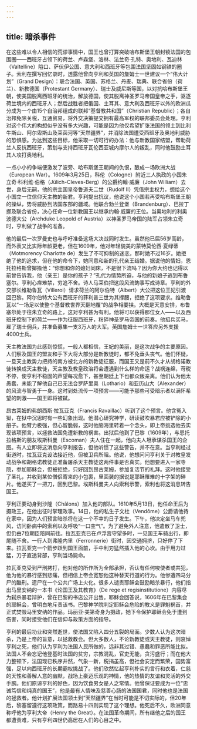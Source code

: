 ```yaml
---
---
---
```

title: 暗杀事件
---




在这些难以令人相信的荒谬事情中，国王也曾打算突破哈布斯堡王朝封锁法国的包围圈——西班牙占领下的荷兰、卢森堡、洛林、法兰奇·孔特、奥地利、瓦迪林（Valtelline）隘口、萨伏伊公国、意大利和西班牙等包围法国坚固如钢铁的圈子。索利在撰写回忆录时，透露他曾向亨利和英国的詹姆士一世建议一个“伟大计划”（Grand Design）：联合法国、英国、苏格兰、丹麦、瑞典、联合省份（荷兰）、新教德国（Protestant Germany）、瑞士及威尼斯等国，以对抗哈布斯堡王朝，使美国脱离西班牙的统治，解放德国，使其脱离神圣罗马帝国皇帝之手，驱逐荷兰境内的西班牙人；然后战胜者把俄国、土耳其、意大利及西班牙以外的欧洲瓜分成为一个由15个自治邦组成的联邦“基督教共和国”（Christian Republic）；各自治邦免除关税，互通贸易，将外交决策提交拥有最高军权的联邦委员会处理。亨利对这个伟大的构想似乎没有多大兴趣，可能是因为他仅希望扩张法国的领土到比利牛斯山、阿尔卑斯山及莱茵河等“天然疆界”，并消除法国遭受西班牙及奥地利威胁的恐惧感。为达到这些目标，他采取一切可行的办法：他与新教国家结盟，帮助荷兰人反抗西班牙，策划与支持西班牙瓦伦西亚城内摩尔人的叛乱，同时他鼓励土耳其人攻打奥地利。

一点小小的争端便激发了波旁、哈布斯堡王朝间的仇恨，酿成一场欧洲大战（European War）。1609年3月25日，科伦（Cologne）附近三人执政的小国朱立奇·科利维·伯格（Jülich-Cleves-Berg）的公爵约翰·威廉（John William）去世，身后无嗣，他的宗主国皇帝鲁道夫二世（Rudolf Ⅱ）凭借宗主权力，想给这个小国立一位信仰天主教的新君。亨利提出抗议，他说这个小国若再受哈布斯堡王朝的操纵，势将威胁到法国东部的疆域。他联合勃兰登堡（Brandenburg）、巴拉丁挪及联合省份，决心任命一位新教国王以继承约翰·威廉的王位。当奥地利的利奥波德大公（Archduke Leopold of Austria）以神圣罗马帝国的陆军占领朱立奇时，亨利做了战争的准备。

他的最后一次罗曼史也与呼吁准备这场大决战同时发生。虽然他已届56岁高龄，而外表又比实际年龄更老，但在1609年，他对年轻貌美的蒙特莫伦西·夏绿蒂（Motmorency Charlotte de）发生了不可抑制的迷恋，那时她不过16岁。她拒绝了他的追求，但在他的命令下，她同意和新的孔代亲王结婚。据说他的情妇，恩托拉格斯曾揶揄他：“你想和你的媳妇同床，不是很下流吗？因为你大约也记得以前曾告诉我，他（亲王）是你的孩子？”孔代为情势所迫，与他的新娘子逃到布鲁塞尔。亨利心痒难禁，穷追不舍。诗人马莱伯把这段风流韵事写成诗章。亨利的外交部长维勒鲁瓦（Villeroi）请求荷兰的阿尔伯特（Albert）大公把这位王妃引渡回巴黎。阿尔伯特大公有西班牙的菲利普三世为其撑腰，拒绝了这项要求。维勒鲁瓦以“一场足以使整个基督教世界天翻地覆”的战争相要挟。大概是天意安排，布鲁塞尔处于往朱立奇的路上，这对亨利甚为有利。他将可以获得那位女人——以及西班牙控制下的荷兰——作为征服西班牙，粉碎神圣罗马帝国的前奏。他招兵买马，雇了瑞士佣兵，并准备募集一支3万人的大军。英国詹姆士一世答应另外支援4000士兵。

天主教法国为此感到惊慌，一般人都相信，王妃的美丽，是这次战争的主要原因。人们察及国王的盟友和手下大将大部分是新教徒时，都不免垂头丧气。他们怀疑，一旦天主教势力把持的南方被北方的新教徒征服，而国王又是前不久才从胡格诺教徒转换成天主教徒，天主教及教皇政治将会遭遇到什么样的命运？战祸连绵，苛税不停，使亨利不稳固的声望每况愈下，甚至朝廷上下也都众叛亲离。他们认为他太愚蠢，未能了解他自己已无法合罗萨里奥（Lothario）和亚历山大（Alexander）的风流与智勇于一身。这时到处流传一项预言——可能予那些可受暗示者以满怀希望的刺激——国王即将被弑。

昂古莱姆的弗朗西斯·拉瓦亚克（Francis Ravaillac）听到了这个预言。他含冤入狱，在狱中沉思时有一些幻象出现。他潜心研究神学，研读鼓吹暴君应被铲除的小册子。他臂力极强，但心智脆弱，这时他脑海里转着一个念头，即上帝挑选他去实现该项预言，以拯救法国免遭新教的祸害。出狱后他到了巴黎（1609年），与恩托拉格斯的朋友埃斯科曼（Escoman）夫人住在一起，他向夫人坦承谋杀国王的企图。有人立即将这消息向亨利报告，但他听惯了这些警告，并不在意。当亨利经过街道时，拉瓦亚克设法接近他，但被卫兵所阻。他说，他想问问亨利关于对教皇发动战争和胡格诺教徒正准备屠杀天主教徒这两件事是否真实。他想要进入一家寺院，参加耶稣会，但被拒绝，只好回到昂古莱姆，参加复活节的礼拜。这时他接受了圣礼，并收到某位僧侣寄来的小包裹，里面装的据说是耶稣罹难的十字架的碎片。他遂买了一把刀，回到巴黎。埃斯科曼夫人向索利示警，索利也将这消息转告国王。

亨利正要动身到沙隆（Chãlons）加入他的部队。1610年5月13日，他任命王后为摄政王，在他出征时掌理政事。14日，他的私生子文杜（Vendǒme）公爵请他待在家中，因为人们预言暗杀将在这一个不幸的日子发生。下午，他决定坐马车兜风，访问卧病中的索利以及呼吸“一口空气”。为了避免外人注意，他遣散了卫士，但仍由7位朝臣陪同前往。拉瓦亚克已在卢浮宫守望多时，一见国王车骑出行，即尾随不舍。一行人到弗隆内里（Ferronnerie）街时，因交通拥挤，只好停了下来。拉瓦亚克一个箭步跃到国王面前，手中利刃猛然插入他的心坎。由于用力过猛，刀子直透背部，亨利当场毙命。

拉瓦亚克受到严刑拷打，他对他的所作所为全部承担，否认有任何唆使者或共犯，他为他的暴行感到悲痛，但相信上帝会宽恕他这种替天行道的行为。他惨遭四马分尸的酷刑。遗尸在一个公共广场上火化。很多人谴责耶稣会鼓励暗杀暴行，他们指出马里安纳的一本书《论国王及其教育》（De rege et regisinstitutione）内容尽为弑杀暴君辩护，曾在巴黎的书店公开出售。耶稣会回答说，1606年在巴黎集会的耶稣会，曾明白地斥责该书。巴黎神学院判定耶稣会危险的教义是罪魁祸首，并正式焚毁马里安纳的作品。玛丽亚·美第奇身为摄政，她下令保护耶稣会免于遭到伤害，同时接受他们在信仰与政策方面的指导。

亨利的最后功业和突然逝世，使法国又陷入四分五裂的局面。少数人认为这次暗杀，乃是上帝的旨意，以拯救教会。但大多数人，不论新教徒或天主教徒，则哀悼亨利之死，他们认为亨利为法国人民所做的，远非其过错、愚蠢和罪恶所能比拟。法国人不会忘记他登基时法国的贫穷，宗教混乱，官吏无能，贪污盛行；而在他大力整顿下，法国现已秩序井然，气象一新，税捐虽高，但社会安定而繁荣，国势富强，足以向西班牙的长期霸权挑战了。他们欣然忆起亨利朴实的言行和衣着，仁慈的天性和善解人意的幽默，战场上豪迈乐观的神情，他的热情的友谊和灵活的外交手腕。他们原谅亨利的好色，因为饮食男女是人之常情。他曾保证要成为一位“忠诚笃信和纯真的国王”，他是最有人情味及慈善心肠的法国国君，同时他也是法国的拯救者。他计划扩展法国领土到“天然疆界”在当时可能是不切实际的，但20年后，黎塞留遵行这项政策，而路易十四则实现了这个理想。他死后不久，欧洲同意称呼他为亨利大帝（Henry the Great）。在法国革命期间，所有继他之后的国王都遭责难，只有亨利四世仍高居在人们的心目之中。